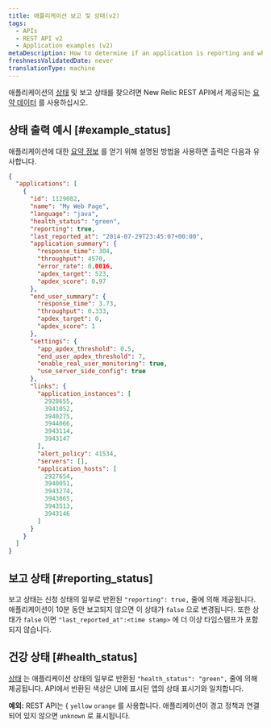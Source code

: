 ```yaml
---
title: 애플리케이션 보고 및 상태(v2)
tags:
  - APIs
  - REST API v2
  - Application examples (v2)
metaDescription: How to determine if an application is reporting and what it's health status is by using New Relic's REST API v2.
freshnessValidatedDate: never
translationType: machine
---
```


애플리케이션의 [상태](/docs/accounts-partnerships/education/getting-started-new-relic/glossary#health-status) 및 보고 상태를 찾으려면 New Relic REST API에서 제공되는 [요약 데이터](/docs/apm/apis/api-v2-examples/summary-data-examples) 를 사용하십시오.

## 상태 출력 예시 [#example_status]

애플리케이션에 대한 [요약 정보](/docs/apm/apis/api-v2-examples/summary-data-examples) 를 얻기 위해 설명된 방법을 사용하면 출력은 다음과 유사합니다.

```json
{
  "applications": [
    {
      "id": 1129082,
      "name": "My Web Page",
      "language": "java",
      "health_status": "green",
      "reporting": true,
      "last_reported_at": "2014-07-29T23:45:07+00:00",
      "application_summary": {
        "response_time": 304,
        "throughput": 4570,
        "error_rate": 0.0016,
        "apdex_target": 523,
        "apdex_score": 0.97
      },
      "end_user_summary": {
        "response_time": 3.73,
        "throughput": 0.333,
        "apdex_target": 0,
        "apdex_score": 1
      },
      "settings": {
        "app_apdex_threshold": 0.5,
        "end_user_apdex_threshold": 7,
        "enable_real_user_monitoring": true,
        "use_server_side_config": true
      },
      "links": {
        "application_instances": [
          2928655,
          3941052,
          3940275,
          3944066,
          3943114,
          3943147
        ],
        "alert_policy": 41534,
        "servers": [],
        "application_hosts": [
          2927654,
          3940051,
          3943274,
          3943065,
          3943513,
          3943146
        ]
      }
    }
  ]
}
```

## 보고 상태 [#reporting_status]

보고 상태는 신청 상태의 일부로 반환된 `"reporting": true,` 줄에 의해 제공됩니다. 애플리케이션이 10분 동안 보고되지 않으면 이 상태가 `false` 으로 변경됩니다. 또한 상태가 `false` 이면 `"last_reported_at":<time stamp>` 에 더 이상 타임스탬프가 포함되지 않습니다.

## 건강 상태 [#health_status]

[상태](/docs/accounts-partnerships/education/getting-started-new-relic/glossary#health-status) 는 애플리케이션 상태의 일부로 반환된 `"health_status": "green",` 줄에 의해 제공됩니다. API에서 반환된 색상은 UI에 표시된 앱의 상태 표시기와 일치합니다.

**예외:** REST API는 &#x7B; `yellow` `orange` 를 사용합니다. 애플리케이션이 경고 정책과 연결되어 있지 않으면 `unknown` 로 표시됩니다.